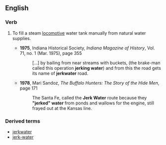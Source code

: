 ==English==
===Verb===
{{en-verb|inf=to [[jerk]] [[water]]|jerks water|jerking water|jerked water}}

# {{US|railroads|dated}} To fill a steam [[locomotive]] water tank manually from natural water supplies.
#* '''1975''', Indiana Historical Society, ''Indiana Magazine of History'',  Vol. 71, no. 1 (Mar. 1975), page 355
#*: […] by bailing from near streams with buckets, (the brake-man called this operation '''jerking water''') and from this the road gets its name of '''jerkwater''' road.
#* '''1978''', Mari Sandoz, ''The Buffalo Hunters: The Story of the Hide Men'', page 171
#*: The Santa Fe, called the '''Jerk Water''' route because they '''"jerked" water''' from ponds and wallows for the engine, still frayed out at the Kansas line.

===Derived terms===
*[[jerkwater]]
*[[jerk-water]]